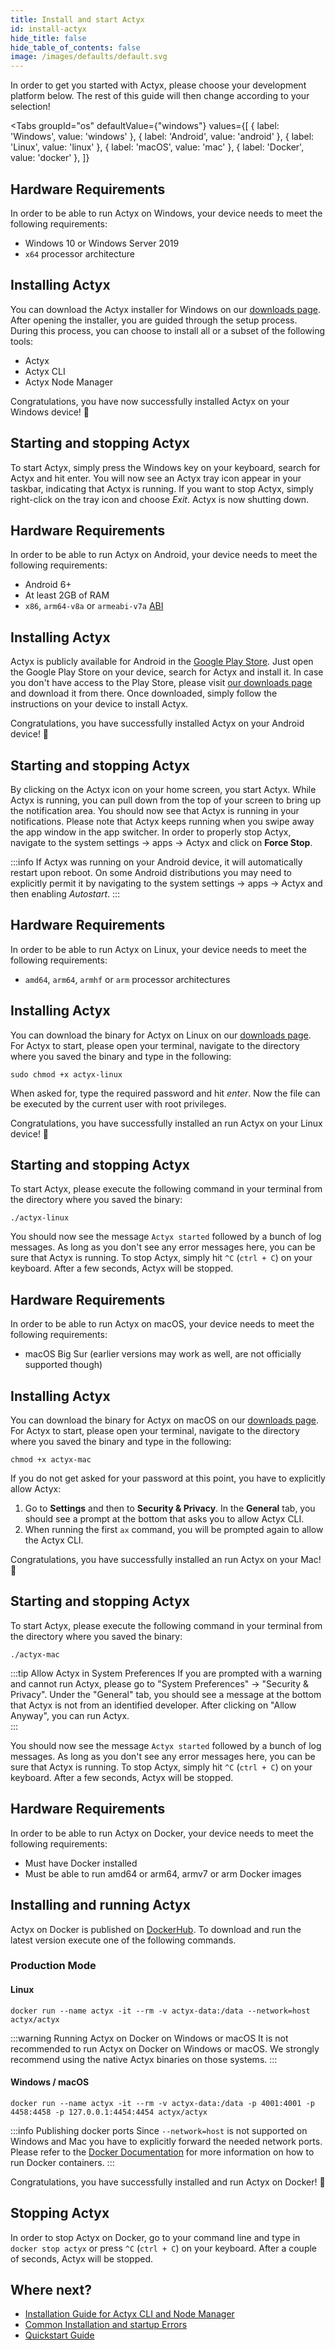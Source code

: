 ```yaml
---
title: Install and start Actyx
id: install-actyx
hide_title: false
hide_table_of_contents: false
image: /images/defaults/default.svg
---
```


In order to get you started with Actyx, please choose your development platform below.
The rest of this guide will then change according to your selection!


<Tabs
  groupId="os"
  defaultValue={"windows"}
  values={[
    { label: 'Windows', value: 'windows' },
    { label: 'Android', value: 'android' },
    { label: 'Linux', value: 'linux' },
    { label: 'macOS', value: 'mac' },
    { label: 'Docker', value: 'docker' },
  ]}
>


<TabItem value="windows">


## Hardware Requirements

In order to be able to run Actyx on Windows, your device needs to meet the following requirements:

- Windows 10 or Windows Server 2019
- `x64` processor architecture

## Installing Actyx

You can download the Actyx installer for Windows on our [downloads page](https://developer.actyx.com/releases).
After opening the installer, you are guided through the setup process.
During this process, you can choose to install all or a subset of the following tools:

- Actyx
- Actyx CLI
- Actyx Node Manager

Congratulations, you have now successfully installed Actyx on your Windows device! 🎉

## Starting and stopping Actyx

To start Actyx, simply press the Windows key on your keyboard, search for Actyx and hit enter.
You will now see an Actyx tray icon appear in your taskbar, indicating that Actyx is running.
If you want to stop Actyx, simply right-click on the tray icon and choose _Exit_.
Actyx is now shutting down.

</TabItem>
<TabItem value="android">


<!-- We use <h2> html tags here to avoid the headlines being repeated in the TOC -->

<h2>Hardware Requirements</h2>

In order to be able to run Actyx on Android, your device needs to meet the following requirements:

- Android 6+
- At least 2GB of RAM
- `x86`, `arm64-v8a` or `armeabi-v7a` [ABI](https://developer.android.com/ndk/guides/abis.html#sa)

<h2>Installing Actyx</h2>

Actyx is publicly available for Android in the [Google Play Store](https://play.google.com/store/apps/details?id=com.actyx.android).
Just open the Google Play Store on your device, search for Actyx and install it.
In case you don't have access to the Play Store, please visit [our downloads page](https://developer.actyx.com/releases) and download it from there.
Once downloaded, simply follow the instructions on your device to install Actyx.

Congratulations, you have successfully installed Actyx on your Android device! 🎉

<h2>Starting and stopping Actyx</h2>

By clicking on the Actyx icon on your home screen, you start Actyx.
While Actyx is running, you can pull down from the top of your screen to bring up the notification area.
You should now see that Actyx is running in your notifications.
Please note that Actyx keeps running when you swipe away the app window in the app switcher.
In order to properly stop Actyx, navigate to the system settings -> apps -> Actyx and click on **Force Stop**.

:::info
If Actyx was running on your Android device, it will automatically restart upon reboot.
On some Android distributions you may need to explicitly permit it by navigating to the system settings -> apps -> Actyx and then enabling _Autostart_.
:::

</TabItem>
<TabItem value="linux">


<h2>Hardware Requirements</h2>

In order to be able to run Actyx on Linux, your device needs to meet the following requirements:

- `amd64`, `arm64`, `armhf` or `arm` processor architectures

<h2>Installing Actyx</h2>

You can download the binary for Actyx on Linux on our [downloads page](https://developer.actyx.com/releases).
For Actyx to start, please open your terminal, navigate to the directory where you saved the binary and type in the following:

```shell
sudo chmod +x actyx-linux
```

When asked for, type the required password and hit _enter_.
Now the file can be executed by the current user with root privileges.

Congratulations, you have successfully installed an run Actyx on your Linux device! 🎉

<h2>Starting and stopping Actyx</h2>

To start Actyx, please execute the following command in your terminal from the directory where you saved the binary:

```shell
./actyx-linux
```

You should now see the message `Actyx started` followed by a bunch of log messages.
As long as you don't see any error messages here, you can be sure that Actyx is running.
To stop Actyx, simply hit `^C` (`ctrl + C`) on your keyboard.
After a few seconds, Actyx will be stopped.

</TabItem>
<TabItem value="mac">


<h2>Hardware Requirements</h2>

In order to be able to run Actyx on macOS, your device needs to meet the following requirements:

- macOS Big Sur (earlier versions may work as well, are not officially supported though)

<h2>Installing Actyx</h2>

You can download the binary for Actyx on macOS on our [downloads page](https://developer.actyx.com/releases).
For Actyx to start, please open your terminal, navigate to the directory where you saved the binary and type in the following:

```shell
chmod +x actyx-mac
```

If you do not get asked for your password at this point, you have to explicitly allow Actyx:

1. Go to **Settings** and then to **Security &amp; Privacy**. In the **General** tab, you should see a prompt at the bottom that asks you to allow Actyx CLI.
2. When running the first `ax` command, you will be prompted again to allow the Actyx CLI.

Congratulations, you have successfully installed an run Actyx on your Mac! 🎉

<h2>Starting and stopping Actyx</h2>

To start Actyx, please execute the following command in your terminal from the directory where you saved the binary:

```shell
./actyx-mac
```

:::tip Allow Actyx in System Preferences
If you are prompted with a warning and cannot run Actyx, please go to "System Preferences" -> "Security & Privacy". Under the "General" tab, you should see a message at the bottom that Actyx is not from an identified developer. After clicking on "Allow Anyway", you can run Actyx.  
:::

You should now see the message `Actyx started` followed by a bunch of log messages.
As long as you don't see any error messages here, you can be sure that Actyx is running.
To stop Actyx, simply hit `^C` (`ctrl + C`) on your keyboard.
After a few seconds, Actyx will be stopped.

</TabItem>
<TabItem value="docker">


<h2>Hardware Requirements</h2>

In order to be able to run Actyx on Docker, your device needs to meet the following requirements:

- Must have Docker installed
- Must be able to run amd64 or arm64, armv7 or arm Docker images

<h2>Installing and running Actyx</h2>

Actyx on Docker is published on [DockerHub](https://hub.docker.com/r/actyx/actyx).
To download and run the latest version execute one of the following commands.

<h3>Production Mode</h3>

<h4>Linux</h4>

```text
docker run --name actyx -it --rm -v actyx-data:/data --network=host actyx/actyx
```

:::warning Running Actyx on Docker on Windows or macOS
It is not recommended to run Actyx on Docker on Windows or macOS. We strongly recommend using the native Actyx binaries on those systems.
:::

<h4>Windows / macOS</h4>

```text
docker run --name actyx -it --rm -v actyx-data:/data -p 4001:4001 -p 4458:4458 -p 127.0.0.1:4454:4454 actyx/actyx
```

:::info Publishing docker ports
Since `--network=host` is not supported on Windows and Mac you have to explicitly forward the needed network ports.
Please refer to the [Docker Documentation](https://docs.docker.com/) for more information on how to run Docker containers.
:::

Congratulations, you have successfully installed and run Actyx on Docker! 🎉

<h2>Stopping Actyx</h2>

In order to stop Actyx on Docker, go to your command line and type in `docker stop actyx` or press `^C` (`ctrl + C`) on your keyboard.
After a couple of seconds, Actyx will be stopped.

</TabItem>
</Tabs>


## Where next?

- [Installation Guide for Actyx CLI and Node Manager](../local-development/install-cli-node-manager.mdx)
- [Common Installation and startup Errors](../troubleshooting/installation-and-startup.mdx)
- [Quickstart Guide](../../tutorials/quickstart.mdx)
